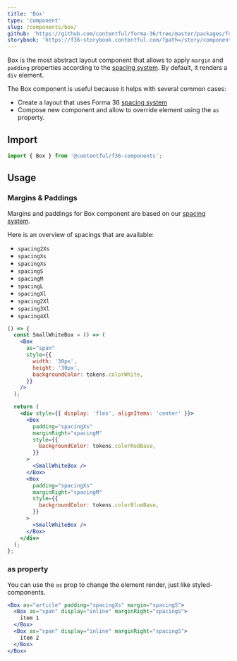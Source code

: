 ```yaml
---
title: 'Box'
type: 'component'
slug: /components/box/
github: 'https://github.com/contentful/forma-36/tree/master/packages/forma-36-react-components/src/components/Box'
storybook: 'https://f36-storybook.contentful.com/?path=/story/components-box--default'
---
```


Box is the most abstract layout component that allows to apply `margin` and `padding` properties according to the [spacing system]. By default, it renders a `div` element.

The Box component is useful because it helps with several common cases:

- Create a layout that uses Forma 36 [spacing system]
- Compose new component and allow to override element using the `as` property.

## Import

```js static=true
import { Box } from '@contentful/f36-components';
```

## Usage

### Margins & Paddings

Margins and paddings for Box component are based on our [spacing system].

Here is an overview of spacings that are available:

- `spacing2Xs`
- `spacingXs`
- `spacingXs`
- `spacingS`
- `spacingM`
- `spacingL`
- `spacingXl`
- `spacing2Xl`
- `spacing3Xl`
- `spacing4Xl`

```jsx
() => {
  const SmallWhiteBox = () => (
    <Box
      as="span"
      style={{
        width: '30px',
        height: '30px',
        backgroundColor: tokens.colorWhite,
      }}
    />
  );

  return (
    <div style={{ display: 'flex', alignItems: 'center' }}>
      <Box
        padding="spacingXs"
        marginRight="spacingM"
        style={{
          backgroundColor: tokens.colorRedBase,
        }}
      >
        <SmallWhiteBox />
      </Box>
      <Box
        padding="spacingXs"
        marginRight="spacingM"
        style={{
          backgroundColor: tokens.colorBlueBase,
        }}
      >
        <SmallWhiteBox />
      </Box>
    </div>
  );
};
```

### as property

You can use the `as` prop to change the element render, just like styled-components.

```jsx
<Box as="article" padding="spacingXs" margin="spacingS">
  <Box as="span" display="inline" marginRight="spacingS">
    item 1
  </Box>
  <Box as="span" display="inline" marginRight="spacingS">
    item 2
  </Box>
</Box>
```

[spacing system]: ../../foundation/spacing
